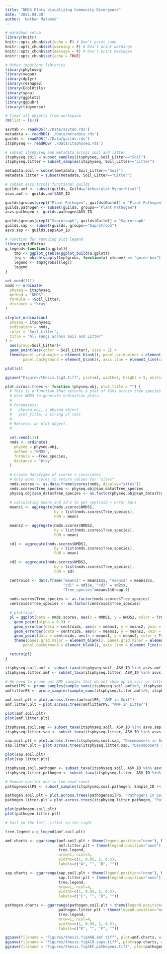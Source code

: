```yaml
---
title: "NMDS Plots Visualizing Community Divergence"
date: '2022.04.30'
author: 'Nathan Malamud'
---
```


```r
# markdown setup
library(knitr)
knitr::opts_chunk$set(echo = F) # Don't print code
knitr::opts_chunk$set(warning = F) # Don't print warnings
knitr::opts_chunk$set(message = F) # Don't print messages
knitr::opts_chunk$set(echo = TRUE)

# Other important libraries
library(phyloseq)
library(vegan)
library(dplyr)
library(reshape2)
library(EcolUtils)
library(spaa)
library(ggplot2)
library(ggpubr)
library(tidyverse)

# Clear all objects from workspace
rm(list = ls())

asvtab <- readRDS('./Data/asvtab.rds')
metadata <- readRDS('./Data/metadata.rds')
guilds <- readRDS('./Data/guilds.rds')
itsphyseq <- readRDS('./Data/itsphyseq.rds')

# subset itsphyseq and metadata across soil and litter
itsphyseq.soil = subset_samples(itsphyseq, Soil_Litter=="Soil")
itsphyseq.litter = subset_samples(itsphyseq, Soil_Litter=="Litter")

metadata.soil = subset(metadata, Soil_Litter=="Soil")
metadata.litter = subset(metadata, Soil_Litter=="Litter")

# subset asvs across functional guilds
guilds.amf <- subset(guilds, Guild=="Arbuscular Mycorrhizal")
asvs.amf <- guilds.amf$ASV_ID

guilds$groups[grepl("Plant Pathogen", guilds$Guild)] = "Plant Pathogen"
guilds.pathogen <- subset(guilds, groups=="Plant Pathogen")
asvs.pathogen <- guilds.pathogen$ASV_ID

guilds$groups[grepl("Saprotroph", guilds$Guild)] = "Saprotroph"
guilds.sap <- subset(guilds, groups=="Saprotroph")
asvs.sap <- guilds.sap$ASV_ID

# Function for removing plot legend
library(gridExtra)
g_legend<-function(a.gplot){
    tmp <- ggplot_gtable(ggplot_build(a.gplot))
    leg <- which(sapply(tmp$grobs, function(x) x$name) == "guide-box")
    legend <- tmp$grobs[[leg]]
    legend
}
```

```r
set.seed(111)
nmds <- ordinate(
  physeq = itsphyseq,
  method = "NMDS",
  formula = ~Soil_Litter,
  distance = "bray"
)

sl=plot_ordination(
  physeq = itsphyseq,
  ordination = nmds,
  color = "Soil_Litter",
  title = "All Fungi across Soil and Litter"
) + 
  aes(group=Soil_Litter)+
  geom_point(aes(color = Soil_Litter), size = 2) +
  theme(panel.grid.major = element_blank(), panel.grid.minor = element_blank(),
        panel.background = element_blank(), axis.line = element_line(colour = "black"),strip.text = element_text(colour = 'white'),text = element_text(size=12),legend.text=element_text(size=12),legend.title = element_blank())

plot(sl)

ggsave("Figures/thesis.fig3.tiff", plot=sl, width=5, height = 5, units="in", dpi=300, compression="lzw")
```

```r

plot.across.trees <- function (physeq.obj, plot.title = "") {
  # This is a function that returns a plot of ASVs across tree species
  # Uses NMDS to generate ordination plots.
  #
  # Parameters:
  #   physeq_obj, a physeq object
  #   plot_title, a string of text
  #
  # Returns: an plot object.
  #
  
  set.seed(111)
  nmds <- ordinate(
    physeq = physeq.obj,
    method = "NMDS",
    formula = ~Tree_species,
    distance = "bray"
  )
  
  # Create dataframe of scores + covariates
  # Only want scores to return values for "sites"
  nmds.scores <- as.data.frame(scores(nmds, display="sites"))
  nmds.scores$Tree_species <- physeq.obj@sam_data$Tree_species
  physeq.obj@sam_data$Tree_species <- as.factor(physeq.obj@sam_data$Tree_species)
  
  # calculating means and sd's to get centroid + error bars
  means1 <- aggregate(nmds.scores$NMDS1,
                      by = list(nmds.scores$Tree_species),
                      FUN = mean)

  means2 <- aggregate(nmds.scores$NMDS2,
                      by = list(nmds.scores$Tree_species),
                      FUN = mean)

  sd1 <- aggregate(nmds.scores$NMDS1,
                      by = list(nmds.scores$Tree_species),
                      FUN = mean)

  sd2 <- aggregate(nmds.scores$NMDS2,
                      by = list(nmds.scores$Tree_species),
                      FUN = sd)

  centroids <- data.frame("means1" = means1$x, "means2" = means2$x,
                          "sd1" = sd1$x, "sd2" = sd2$x,
                          "Tree_species"=means1$Group.1)
  
  nmds.scores$Tree_species <- as.factor(nmds.scores$Tree_species)
  centroids$Tree_species <- as.factor(centroids$Tree_species)

  # plotting!
  pl = ggplot(data = nmds.scores, aes(x = NMDS1, y = NMDS2, color = Tree_species)) +
    geom_point(alpha = 0.3) + 
    geom_errorbar(data = centroids, aes(x = means1, y = means2, ymin = means2 - sd2, ymax = means2 + sd2)) +
    geom_errorbar(data = centroids, aes(x = means1, y = means2, xmin = means1 - sd1, xmax = means1 + sd1)) +
    geom_point(data = centroids, aes(x = means1, y = means2, color = Tree_species), size = 5) +
    theme(panel.grid.major = element_blank(), panel.grid.minor = element_blank(),
        panel.background = element_blank(), axis.line = element_line(colour = "black"),strip.text = element_text(colour = 'white'),text = element_text(size=12),legend.text=element_text(size=12),legend.title = element_blank())

  return(pl)
}

```

```r
itsphyseq.soil.amf <- subset_taxa(itsphyseq.soil, ASV_ID %in% asvs.amf)
itsphyseq.litter.amf <- subset_taxa(itsphyseq.litter, ASV_ID %in% asvs.amf)

# We need to prune out AMF samples that do not show up in soil or litter
amfsoilPS <- prune_samples(sample_sums(itsphyseq.soil.amf)>0, itsphyseq.soil.amf)
amflitterPS <- prune_samples(sample_sums(itsphyseq.litter.amf)>0, itsphyseq.litter.amf)

amf.soil.plt = plot.across.trees(amfsoilPS, "AMF in Soil")
amf.litter.plt = plot.across.trees(amflitterPS, "AMF in Litter")

plot(amf.soil.plt)
plot(amf.litter.plt)
```

```r
itsphyseq.soil.sap <- subset_taxa(itsphyseq.soil, ASV_ID %in% asvs.sap)
itsphyseq.litter.sap <- subset_taxa(itsphyseq.litter, ASV_ID %in% asvs.sap)

sap.soil.plt = plot.across.trees(itsphyseq.soil.sap, "Decomposers in Soil")
sap.litter.plt = plot.across.trees(itsphyseq.litter.sap, "Decomposers in Litter")

plot(sap.soil.plt)
plot(sap.litter.plt)
```

```r
itsphyseq.soil.pathogen <- subset_taxa(itsphyseq.soil, ASV_ID %in% asvs.pathogen)
itsphyseq.litter.pathogen <- subset_taxa(itsphyseq.litter, ASV_ID %in% asvs.pathogen)

# Remove outlier due to low read count
pathogensoilPS <- subset_samples(itsphyseq.soil.pathogen, Sample_ID != "HITR_182HS")

pathogen.soil.plt = plot.across.trees(pathogensoilPS, "Pathogens in Soil")
pathogen.litter.plt = plot.across.trees(itsphyseq.litter.pathogen, "Pathogens in Litter")

plot(pathogen.soil.plt)
plot(pathogen.litter.plt)
```

```r
# Soil on the left, litter on the right

tree.legend = g_legend(amf.soil.plt)

amf.charts <- ggarrange(amf.soil.plt + theme(legend.position="none"), NULL,
                        amf.litter.plt + theme(legend.position="none"),
                        tree.legend,
                        nrow=1, ncol=4,
                        widths=c(1, 0.05, 1, 0.5),
                        labels=c("A", "", "B", ""))

sap.charts <- ggarrange(sap.soil.plt + theme(legend.position="none"), NULL,
                        sap.litter.plt + theme(legend.position="none"),
                        tree.legend,
                        nrow=1, ncol=4,
                        widths=c(1, 0.05, 1, 0.5),
                        labels=c("C", "", "D", ""))

pathogen.charts <- ggarrange(pathogen.soil.plt + theme(legend.position="none"), NULL,
                        pathogen.litter.plt + theme(legend.position="none"),
                        tree.legend,
                        nrow=1, ncol=4,
                        widths=c(1, 0.05, 1, 0.5),
                        labels=c("E", "", "F", ""))

ggsave(filename = "Figures/thesis.fig4AB.amf.tiff", plot=amf.charts, width=10, height = 5, units="in", dpi=300, compression="lzw")
ggsave(filename = "Figures/thesis.fig4CD.saps.tiff", plot=sap.charts, width=10, height = 5, units="in", dpi=300, compression="lzw")
ggsave(filename = "Figures/thesis.fig4EF.pathogens.tiff", plot=pathogen.charts, width=10, height = 5, units="in", dpi=300, compression="lzw")
```
